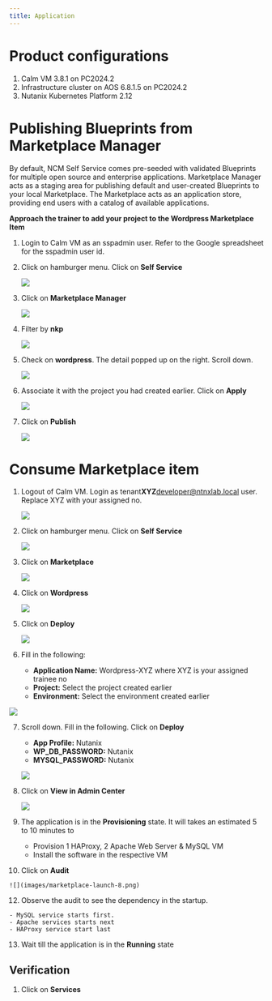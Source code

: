 ```yaml
---
title: Application
---
```


# Product configurations

1.  Calm VM 3.8.1 on PC2024.2
2.  Infrastructure cluster on AOS 6.8.1.5 on PC2024.2
3.  Nutanix Kubernetes Platform 2.12

# Publishing Blueprints from Marketplace Manager

By default, NCM Self Service comes pre-seeded with validated Blueprints for multiple open source and enterprise applications. Marketplace Manager acts as a
staging area for publishing default and user-created Blueprints to your local Marketplace. The Marketplace acts as an application store,
providing end users with a catalog of available applications.

**Approach the trainer to add your project to the Wordpress Marketplace Item**

1.  Login to Calm VM as an sspadmin user.  Refer to the Google spreadsheet for the sspadmin user id.

2.  Click on hamburger menu.  Click on **Self Service**

    ![](images/appswitcher-self-service.png)

3.  Click on **Marketplace Manager**

    ![](images/marketplace-1.png)

4. Filter by **nkp**

    ![](images/marketplace-2.png)

5.  Check on **wordpress**.  The detail popped up on the right.  Scroll down.

    ![](images/marketplace-3.png)

6.  Associate it with the project you had created earlier.  Click on **Apply**

    ![](images/marketplace-4.png)

7.  Click on **Publish**

    ![](images/marketplace-5.png)

# Consume Marketplace item

1.  Logout of Calm VM.  Login as tenant**XYZ**developer@ntnxlab.local user.  Replace XYZ with your assigned no.

    ![](images/marketplace-launch-1.png)

2.  Click on hamburger menu.  Click on **Self Service**

    ![](images/appswitcher-self-service.png)

3.  Click on **Marketplace**

    ![](images/marketplace-launch-3.png)

4.  Click on **Wordpress**

    ![](images/marketplace-wordpress.png)

5.  Click on **Deploy**

    ![](images/marketplace-launch-4.png)

6.  Fill in the following:

    - **Application Name:** Wordpress-XYZ where XYZ is your assigned trainee no
    - **Project:** Select the project created earlier
    - **Environment:** Select the environment created earlier

   ![](images/marketplace-launch-5.png)

7.  Scroll down.  Fill in the following.  Click on **Deploy**

    - **App Profile:** Nutanix
    - **WP_DB_PASSWORD:** Nutanix
    - **MYSQL_PASSWORD:** Nutanix

    ![](images/marketplace-launch-6.png)

8.  Click on **View in Admin Center**

    ![](images/marketplace-launch-7.png)

9.  The application is in the **Provisioning** state.  It will takes an estimated 5 to 10 minutes to 

    - Provision 1 HAProxy, 2 Apache Web Server & MySQL VM
    - Install the software in the respective VM

10.  Click on **Audit**

    ![](images/marketplace-launch-8.png)

12.  Observe the audit to see the dependency in the startup.

    - MySQL service starts first.
    - Apache services starts next
    - HAProxy service start last

13.  Wait till the application is in the **Running** state

## Verification

1.  Click on **Services**
